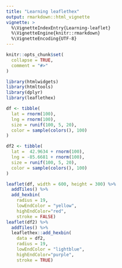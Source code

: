 ```yaml
---
title: "Learning leaflethex"
output: rmarkdown::html_vignette
vignette: >
  %\VignetteIndexEntry{Learning-leaflet}
  %\VignetteEngine{knitr::rmarkdown}
  %\VignetteEncoding{UTF-8}
---
```


```r
knitr::opts_chunk$set(
  collapse = TRUE,
  comment = "#>"
)
```

```r
library(htmlwidgets)
library(htmltools)
library(dplyr)
library(leaflethex)
```

```r
df <- tibble(
  lat = rnorm(100),
  lng = rnorm(100),
  size = runif(100, 5, 20),
  color = sample(colors(), 100)
)

df2 <- tibble(
  lat =  42.9634 + rnorm(100),
  lng = -85.6681 + rnorm(100),
  size = runif(100, 5, 20),
  color = sample(colors(), 100)
)
```


```r
leaflet(df, width = 600, height = 300) %>% 
  addTiles() %>% 
  add_hexbin(
    radius = 19, 
    lowEndColor = "yellow", 
    highEndColor="red",
    stroke = FALSE)
leaflet(df2) %>%
  addTiles() %>%
  leaflethex::add_hexbin(
    data = df2,
    radius = 19, 
    lowEndColor = "lightblue", 
    highEndColor="purple",
    stroke = TRUE)
```


